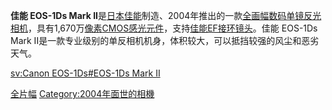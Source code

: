 {{Unreferenced|time=2022-02-08T04:50:28+00:00}}
{{noteTA
|1=zh-hans:数码单镜反光相机;zh-hk:數碼單鏡反光相機;zh-tw:數位單眼相機;
|d1=台灣→數位單眼相機;香港→數碼單鏡反光相機;大陆→数码单镜反光相机；
}}
{{Infobox_Digicam |
  model   = [[佳能EOS系列|佳能EOS系列]] 1Ds Mark II |
  image = [[Image:EOS-1Ds_IMG_0090.JPG|300px]] |
  kind   = [[数码单镜反光相机|数码单镜反光相机]] |
  sensor   = 36 mm × 24 mm [[CMOS|CMOS]]|
  res = 1,600万像素|
  lens = 可更换 ([[佳能EF接环镜头列表|佳能EF接环镜头]])|
  viewfinder = 光学取景器|
  storage = [[CompactFlash|CompactFlash]]（Type I或Type II）和[[Secure_Digital|Secure Digital]] / max CF:8 GB SD:2 GB |
  shutter =  电子控制焦平面快门 |
  shutterRange = 1/8000至30秒（1/3步长增幅）、、B门、X-sync at 1/250 s|
  metering =  21区光圈全开自动测光|
  mmode = 21区评价测光、局部测光、点测光、中央重点平均测光|
  farea = 45自动对焦点|
  fmode = 单次对焦、人工智能自动对焦、手动对焦|
  cont =  约4.5幅/秒|
  speedRange = ISO 100–1600 in 1/3 stops, plus 50, 3200 as option|
  rearLCD = 2.0英寸，230,000像素 |
  weight = 1,215克（仅机身）|
  battery = Ni-MH电池 |
  madeIn = {{JPN}}|
}}

'''佳能 EOS-1Ds Mark II'''是[[日本|日本]][[佳能|佳能]]制造、2004年推出的一款[[全画幅|全画幅]][[数码单镜反光相机|数码单镜反光相机]]，具有1,670万[[像素|像素]][[CMOS|CMOS]][[感光元件|感光元件]]，支持[[佳能EF接环镜头列表|佳能EF接环镜头]]。佳能 EOS-1Ds Mark II是一款专业级别的单反相机机身，体积较大，可以抵挡较强的风尘和恶劣天气。

{{Canon DSLR cameras}}

[[Category:佳能數位單眼相機|全片幅]]
[[Category:2004年面世的相機|Category:2004年面世的相機]]

[[sv:Canon_EOS-1Ds#EOS-1Ds_Mark_II|sv:Canon EOS-1Ds#EOS-1Ds Mark II]]